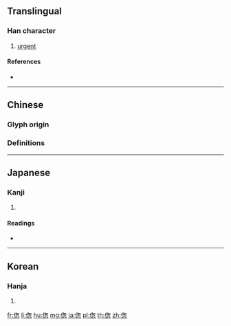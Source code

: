 {{character info/new}}
{{also|傯}}
==Translingual==

===Han character===
{{Han char|rn=9|rad=人|as=09|sn=11|four=2723.2|canj=OPKP|ids=⿰亻怱}}

# [[urgent]]

====References====
* {{Han ref|kx=0111.250|dkj=00889|dj=0237.220|hdz=10194.030|uh=506C|ud=20588}}

----

==Chinese==

===Glyph origin===
{{Han etym}}

===Definitions===
{{zh-see|傯}}

----

==Japanese==

===Kanji===
{{ja-kanji|grade=|rs=人09}}

# {{defn|lang=ja|sort=人09}}

====Readings====
* {{ja-readings|on=[[そう]] (sō)|kun=[[くるしむ]] (kurushimu), [[せわしい]] (sewashii), [[あわただしい]] (awatadashii)}}

----

==Korean==

===Hanja===
{{ko-hanja|hangeul=총|rv=chong|mr=ch'ong}}

# {{defn|lang=ko|sort=人09}}

[[fr:偬]]
[[li:偬]]
[[hu:偬]]
[[mg:偬]]
[[ja:偬]]
[[pl:偬]]
[[th:偬]]
[[zh:偬]]